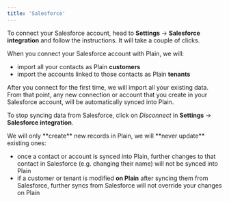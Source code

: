 ```yaml
---
title: 'Salesforce'
---
```


To connect your Salesforce account, head to **Settings** → **Salesforce integration** and follow the instructions. It will take a couple of clicks.

When you connect your Salesforce account with Plain, we will:

- import all your contacts as Plain **customers**
- import the accounts linked to those contacts as Plain **tenants**

After you connect for the first time, we will import all your existing data. From that point, any new connection or account that you create in your Salesforce account, will be automatically synced into Plain. 

To stop syncing data from Salesforce, click on _Disconnect_ in **Settings** → **Salesforce integration**.

<Note>
We will only **create** new records in Plain, we will **never update** existing ones:

- once a contact or account is synced into Plain, further changes to that contact in Salesforce (e.g. changing their name) will not be synced into Plain
- if a customer or tenant is modified **on Plain** after syncing them from Salesforce, further syncs from Salesforce will not override your changes on Plain
</Note>